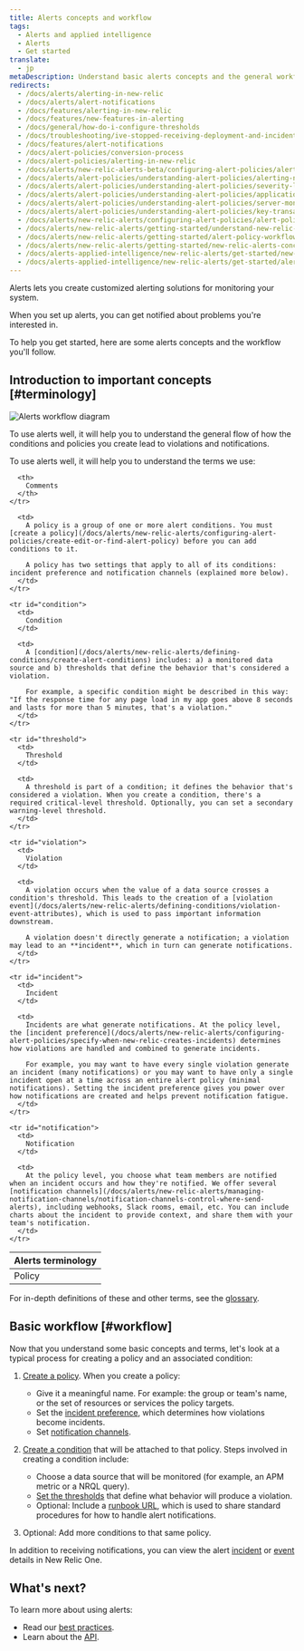```yaml
---
title: Alerts concepts and workflow
tags:
  - Alerts and applied intelligence
  - Alerts
  - Get started
translate:
  - jp
metaDescription: Understand basic alerts concepts and the general workflow for setting up alerting policies and conditions.
redirects:
  - /docs/alerts/alerting-in-new-relic
  - /docs/alerts/alert-notifications
  - /docs/features/alerting-in-new-relic
  - /docs/features/new-features-in-alerting
  - /docs/general/how-do-i-configure-thresholds
  - /docs/troubleshooting/ive-stopped-receiving-deployment-and-incident-messages-in-campfire
  - /docs/features/alert-notifications
  - /docs/alert-policies/conversion-process
  - /docs/alert-policies/alerting-in-new-relic
  - /docs/alerts/new-relic-alerts-beta/configuring-alert-policies/alert-policy-workflow
  - /docs/alerts/alert-policies/understanding-alert-policies/alerting-new-relic
  - /docs/alerts/alert-policies/understanding-alert-policies/severity-levels-alert-conditions
  - /docs/alerts/alert-policies/understanding-alert-policies/application-monitor-alerting
  - /docs/alerts/alert-policies/understanding-alert-policies/server-monitor-alerting
  - /docs/alerts/alert-policies/understanding-alert-policies/key-transaction-alerting
  - /docs/alerts/new-relic-alerts/configuring-alert-policies/alert-policy-workflow
  - /docs/alerts/new-relic-alerts/getting-started/understand-new-relic-alerts-workflow
  - /docs/alerts/new-relic-alerts/getting-started/alert-policy-workflow
  - /docs/alerts/new-relic-alerts/getting-started/new-relic-alerts-concepts-workflow
  - /docs/alerts-applied-intelligence/new-relic-alerts/get-started/new-relic-alerts-concepts-workflow
  - /docs/alerts-applied-intelligence/new-relic-alerts/get-started/alerts-concepts-workflow
---
```


Alerts lets you create customized alerting solutions for monitoring your system. 

When you set up alerts, you can get notified about problems you're interested in.

To help you get started, here are some alerts concepts and the workflow you'll follow.

## Introduction to important concepts [#terminology]

![Alerts workflow diagram](./images/new-relic-alert-creation-workflow-diagram.png "new-relic-alert-creation-workflow-diagram.png")

<figcaption>
  To use alerts well, it will help you to understand the general flow of how the conditions and policies you create lead to violations and notifications.
</figcaption>

To use alerts well, it will help you to understand the terms we use:

<table>
  <thead>
    <tr>
      <th style={{ width: "150px" }}>
        Alerts terminology
      </th>

      <th>
        Comments
      </th>
    </tr>
  </thead>

  <tbody>
    <tr id="policy">
      <td>
        Policy
      </td>

      <td>
        A policy is a group of one or more alert conditions. You must [create a policy](/docs/alerts/new-relic-alerts/configuring-alert-policies/create-edit-or-find-alert-policy) before you can add conditions to it.

        A policy has two settings that apply to all of its conditions: incident preference and notification channels (explained more below).
      </td>
    </tr>

    <tr id="condition">
      <td>
        Condition
      </td>

      <td>
        A [condition](/docs/alerts/new-relic-alerts/defining-conditions/create-alert-conditions) includes: a) a monitored data source and b) thresholds that define the behavior that's considered a violation.

        For example, a specific condition might be described in this way: "If the response time for any page load in my app goes above 8 seconds and lasts for more than 5 minutes, that's a violation."
      </td>
    </tr>

    <tr id="threshold">
      <td>
        Threshold
      </td>

      <td>
        A threshold is part of a condition; it defines the behavior that's considered a violation. When you create a condition, there's a required critical-level threshold. Optionally, you can set a secondary warning-level threshold.
      </td>
    </tr>

    <tr id="violation">
      <td>
        Violation
      </td>

      <td>
        A violation occurs when the value of a data source crosses a condition's threshold. This leads to the creation of a [violation event](/docs/alerts/new-relic-alerts/defining-conditions/violation-event-attributes), which is used to pass important information downstream.

        A violation doesn't directly generate a notification; a violation may lead to an **incident**, which in turn can generate notifications.
      </td>
    </tr>

    <tr id="incident">
      <td>
        Incident
      </td>

      <td>
        Incidents are what generate notifications. At the policy level, the [incident preference](/docs/alerts/new-relic-alerts/configuring-alert-policies/specify-when-new-relic-creates-incidents) determines how violations are handled and combined to generate incidents.

        For example, you may want to have every single violation generate an incident (many notifications) or you may want to have only a single incident open at a time across an entire alert policy (minimal notifications). Setting the incident preference gives you power over how notifications are created and helps prevent notification fatigue.
      </td>
    </tr>

    <tr id="notification">
      <td>
        Notification
      </td>

      <td>
        At the policy level, you choose what team members are notified when an incident occurs and how they're notified. We offer several [notification channels](/docs/alerts/new-relic-alerts/managing-notification-channels/notification-channels-control-where-send-alerts), including webhooks, Slack rooms, email, etc. You can include charts about the incident to provide context, and share them with your team's notification.
      </td>
    </tr>
  </tbody>
</table>

For in-depth definitions of these and other terms, see the [glossary](/docs/using-new-relic/welcome-new-relic/getting-started/glossary).

## Basic workflow [#workflow]

Now that you understand some basic concepts and terms, let's look at a typical process for creating a policy and an associated condition:

1. [Create a policy](/docs/alerts/new-relic-alerts/configuring-alert-policies/create-or-rename-alert-policy). When you create a policy:
   * Give it a meaningful name. For example: the group or team's name, or the set of resources or services the policy targets.
   * Set the [incident preference](/docs/alerts/new-relic-alerts/configuring-alert-policies/specify-when-new-relic-creates-incidents), which determines how violations become incidents.
   * Set [notification channels](/docs/alerts/new-relic-alerts-beta/managing-notification-channels/notification-channels-controlling-where-send-alerts).
2. [Create a condition](/docs/alerts/new-relic-alerts/defining-conditions/define-alert-conditions) that will be attached to that policy. Steps involved in creating a condition include:

   * Choose a data source that will be monitored (for example, an APM metric or a NRQL query).
   * [Set the thresholds](/docs/alerts/new-relic-alerts/defining-conditions/set-thresholds-alert-condition) that define what behavior will produce a violation.
   * Optional: Include a [runbook URL](/docs/alerts/new-relic-alerts-beta/reviewing-alert-incidents/provide-runbook-instructions-alerts), which is used to share standard procedures for how to handle alert notifications.
3. Optional: Add more conditions to that same policy.

In addition to receiving notifications, you can view the alert [incident](/docs/accounts-partnerships/education/getting-started-new-relic/glossary#alert-incident) or [event](/docs/alerts/new-relic-alerts/reviewing-alert-incidents/view-events-their-products) details in New Relic One.

## What's next?

To learn more about using alerts:

* Read our [best practices](/docs/alerts/new-relic-alerts/getting-started/best-practices-alert-policies).
* Learn about the [API](/docs/alerts/rest-api-alerts/new-relic-alerts-rest-api/rest-api-calls-new-relic-alerts).
